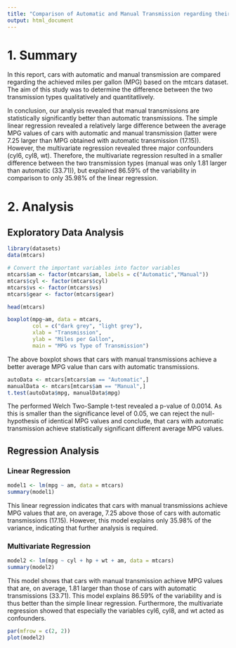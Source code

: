 ```yaml
---
title: "Comparison of Automatic and Manual Transmission regarding their MPGs"
output: html_document
---
```


# 1. Summary
In this report, cars with automatic and manual transmission are compared regarding the achieved miles per gallon (MPG) based on the mtcars dataset. The aim of this study was to determine the difference between the two transmission types qualitatively and quantitatlively.

In conclusion, our analysis revealed that manual transmissions are statistically significantly better than automatic transmissions. The simple linear regression revealed a relatively large difference between the average MPG values of cars with automatic and manual transmission (latter were 7.25 larger than MPG obtained with automatic transmission (17.15)). However, the multivariate regression revealed three major confounders (cyl6, cyl8, wt). Therefore, the multivariate regression resulted in a smaller difference between the two transmission types (manual was only 1.81 larger than automatic (33.71)), but explained 86.59% of the variability in comparison to only 35.98% of the linear regression.  

# 2. Analysis
## Exploratory Data Analysis
```r
library(datasets)
data(mtcars)

# Convert the important variables into factor variables
mtcars$am <- factor(mtcars$am, labels = c("Automatic","Manual"))
mtcars$cyl <- factor(mtcars$cyl)
mtcars$vs <- factor(mtcars$vs)
mtcars$gear <- factor(mtcars$gear)

head(mtcars)
```

```r
boxplot(mpg~am, data = mtcars,
        col = c("dark grey", "light grey"),
        xlab = "Transmission",
        ylab = "Miles per Gallon",
        main = "MPG vs Type of Transmission")
```

The above boxplot shows that cars with manual transmissions achieve a better average MPG value than cars with automatic transmissions.

```r
autoData <- mtcars[mtcars$am == "Automatic",]
manualData <- mtcars[mtcars$am == "Manual",]
t.test(autoData$mpg, manualData$mpg)
```
The performed Welch Two-Sample t-test revealed a p-value of 0.0014. As this is smaller than the significance level of 0.05, we can reject the null-hypothesis of identical MPG values and conclude, that cars with automatic transmission achieve statistically significant different average MPG values.

## Regression Analysis
### Linear Regression
```r
model1 <- lm(mpg ~ am, data = mtcars)
summary(model1)
```
This linear regression indicates that cars with manual transmissions achieve MPG values that are, on average, 7.25 above those of cars with automatic transmissions (17.15). However, this model explains only 35.98% of the variance, indicating that further analysis is required.

### Multivariate Regression
```r
model2 <- lm(mpg ~ cyl + hp + wt + am, data = mtcars)
summary(model2)
```
This model shows that cars with manual transmission achieve MPG values that are, on average, 1.81 larger than those of cars with automatic transmissions (33.71). This model explains 86.59% of the variability and is thus better than the simple linear regression. Furthermore, the multivariate regression showed that especially the variables cyl6, cyl8, and wt acted as confounders. 

```r
par(mfrow = c(2, 2))
plot(model2)
```

